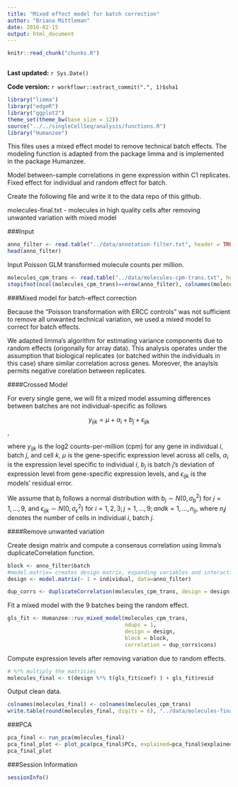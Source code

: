 ```yaml
---
title: "Mixed effect model for batch correction"
author: "Briana Mittleman"
date: 2016-02-15
output: html_document
---
```


```r
knitr::read_chunk("chunks.R")
```

```r
```

**Last updated:** `r Sys.Date()`

**Code version:** `r workflowr::extract_commit(".", 1)$sha1`

```r
library("limma")
library("edgeR")
library("ggplot2")
theme_set(theme_bw(base_size = 12))
source("../../singleCellSeq/analysis/functions.R")
library("Humanzee")
```

This files uses a mixed effect model to remove technical batch effects. The modeling function is adapted from the package limma and is implemented in the package Humanzee.  

Model between-sample correlations in gene expression within C1 replicates. Fixed effect for individual and random effect for batch. 

Create the following file and write it to the data repo of this github.  

molecules-final.txt - molecules in high quality cells after removing unwanted variation with mixed model  

###Input  

```r
anno_filter <- read.table("../data/annotation-filter.txt", header = TRUE, stringsAsFactors = FALSE)
head(anno_filter)
```
Input Poisson GLM transformed molecule counts per million.  

```r
molecules_cpm_trans <- read.table("../data/molecules-cpm-trans.txt", header = TRUE, stringsAsFactors = FALSE)
stopifnot(ncol(molecules_cpm_trans)==nrow(anno_filter), colnames(molecules_cpm_trans)==anno_filter$sample_id)
```

###Mixed model for batch-effect correction  

Because the "Poisson transformation with ERCC controls" was not sufficient to remove all unwanted technical variation, we used a mixed model to correct for batch effects.  

We adapted limma's algorithm for estimating variance components due to random effects (origonally for array data). This analysis operates under the assumption that biological replicates (or batched within the individuals in this case) share similar correlation across genes. Moreover, the anaylsis permits negative corelation between replicates.  

####Crossed Model  

For every single gene, we will fit a mized model assuming differences between batches are not individual-specific as follows  

$$ y_{ijk} = \mu + \alpha_i + b_j + \epsilon_{ijk} $$, 

where $y_{ijk}$ is the log2 counts-per-million (cpm) for any gene in individual $i$, batch $j$, and cell $k$, $\mu$ is the gene-specific expression level across all cells, $\alpha_i$ is the expression level specific to individual $i$, $b_j$ is batch $j$'s deviation of expression level from gene-specific expression levels, and $\epsilon_{ijk}$ is the models' residual error.  

We assume that $b_j$ follows a normal distribution with $b_j \sim N(0, \sigma^2_b)$ for $j = 1, \dots, 9$, and $\epsilon_{ijk} \sim N(0, \sigma^2_\epsilon)$ for $i = 1, 2, 3; j = 1, \dots, 9; and k = 1, \dots, n_{ij}$, where $n_ij$ denotes the number of cells in individual $i$, batch $j$.  

####Remove unwanted variation  

Create design matrix and compute a consensus correlation using limma's duplicateCorrelation function.  

```r
block <- anno_filter$batch
#model.matrix= creates design matrix, expanding variables and interactions
design <- model.matrix(~ 1 + individual, data=anno_filter)
```

```r
dup_corrs <- duplicateCorrelation(molecules_cpm_trans, design = design, block = block)
```


Fit a mixed model with the 9 batches being the random effect.  

```r
gls_fit <- Humanzee::ruv_mixed_model(molecules_cpm_trans,
                                     ndups = 1,
                                     design = design,
                                     block = block,
                                     correlation = dup_corrs$cons)
```

Compute expression levels after removing variation due to random effects. 

```r
# %*% multiply the matricies 
molecules_final <- t(design %*% t(gls_fit$coef) ) + gls_fit$resid
```

Output clean data.  

```r
colnames(molecules_final) <- colnames(molecules_cpm_trans)
write.table(round(molecules_final, digits = 6), "../data/molecules-final.txt", quote = FALSE,sep = "\t", col.names = NA)

```

###PCA  

```r
pca_final <- run_pca(molecules_final)
pca_final_plot <- plot_pca(pca_final$PCs, explained=pca_final$explained, metadata=anno_filter, color="individual", shape="replicate") + labs(title="Batch corrected")
pca_final_plot
```

###Session Information
```r
sessionInfo()
```

